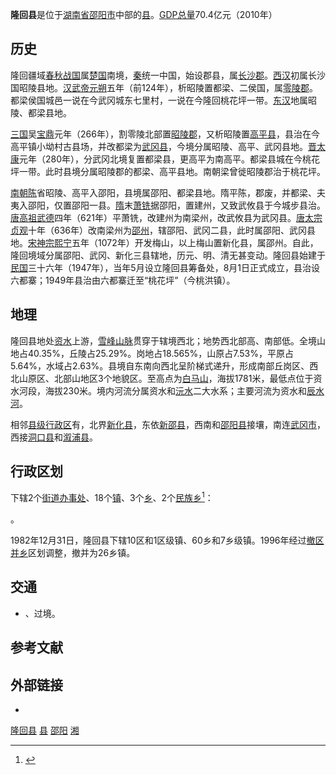 {{Infobox China County
| county = 隆回县
| Photo = A mosque in Shanjie Hui ethnic township.jpg
| Photoname= 隆回縣[[山界回族鄉|山界回族鄉]]一座建於[[明朝|明朝]]的[[清真寺|清真寺]]
| map =
| map size =
| Pinyin =
| Belong = [[湖南省|湖南省]][[邵阳市|邵阳市]]
| Types= [[县|县]]
| founded =
| seat = [[桃洪镇|桃洪镇]]
| officerTitle=
| officer=
| town=
| subdistrict=
| post code=422200
| phone code =0739
| area = 2,871
| area land =
| area water =
| census yr = 2010
| pop = 1，095，392<ref>[http://www.hntj.gov.cn/tjgb/xqgb/sygb/200904140056.htm 邵阳·隆回县2008年国民经济和社会发展统计公报] {{webarchive|url=https://web.archive.org/web/20140825211540/http://www.hntj.gov.cn/tjgb/xqgb/sygb/200904140056.htm |date=2014-08-25 }}</ref>
| density =
| web =
}}
'''隆回县'''是位于[[湖南省|湖南省]][[邵阳市|邵阳市]]中部的[[县|县]]。[[国内生产总值|GDP总量]]70.4亿元（2010年）

== 历史 ==
隆回疆域[[春秋战国|春秋战国]]属[[楚国|楚国]]南境，[[秦|秦]]统一中国，始设郡县，属[[长沙郡|长沙郡]]。[[西汉|西汉]]初属长沙国昭陵县地。[[汉武帝|汉武帝]][[元朔|元朔]]五年（前124年），析昭陵置都梁、二侯国，属[[零陵郡|零陵郡]]。都梁侯国城邑一说在今武冈城东七里村，一说在今隆回桃花坪一带。[[东汉|东汉]]地属昭陵、都梁县地。

[[三国|三国]]吴[[宝鼎|宝鼎]]元年（266年），割零陵北部置[[昭陵郡|昭陵郡]]，又析昭陵置[[高平县|高平县]]，县治在今高平镇小坳村古县场，并改都梁为[[武冈县|武冈县]]，今境分属昭陵、高平、武冈县地。[[晋|晋]][[太康|太康]]元年（280年），分武冈北境复置都梁县，更高平为南高平。都梁县城在今桃花坪一带。此时县境分属昭陵郡的都梁、高平县地。南朝梁曾徙昭陵郡治于桃花坪。

[[南朝陈|南朝陈]]省昭陵、高平入邵阳，县境属邵阳、都梁县地。隋平陈，郡废，并都梁、夫夷入邵阳，仅置邵阳一县。[[隋|隋]]末[[萧铣|萧铣]]据邵阳，置建州，又致武攸县于今城步县治。[[唐高祖|唐高祖]][[武德|武德]]四年（621年）平萧铣，改建州为南梁州，改武攸县为武冈县。[[唐太宗|唐太宗]][[貞觀_(唐朝)|贞观]]十年（636年）改南梁州为[[邵州|邵州]]，辖邵阳、武冈二县，此时属邵阳、武冈县地。[[宋神宗|宋神宗]][[熙宁|熙宁]]五年（1072年）开发梅山，以上梅山置新化县，属邵州。自此，隆回境域分属邵阳、武冈、新化三县辖地，历元、明、清无甚变动。隆回县始建于[[中華民國|民国]]三十六年（1947年），当年5月设立隆回县筹备处，8月1日正式成立，县治设六都寨；1949年县治由六都寨迁至“桃花坪”（今桃洪镇）。

==地理==
隆回县地处[[资水|资水]]上游，[[雪峰山脉|雪峰山脉]]贯穿于辖境西北；地势西北部高、南部低。全境山地占40.35%，丘陵占25.29%。岗地占18.565%，山原占7.53%，平原占5.64%，水域占2.63%。县境自东南向西北呈阶梯式递升，形成南部丘岗区、西北山原区、北部山地区3个地貌区。至高点为[[白马山|白马山]]，海拔1781米，最低点位于资水河段，海拔230米。境内河流分属资水和[[沅水|沅水]]二大水系；主要河流为资水和[[辰水河|辰水河]]。

相邻[[县级行政区|县级行政区]]有，北界[[新化县|新化县]]，东依[[新邵县|新邵县]]，西南和[[邵阳县|邵阳县]]接壤，南连[[武冈市|武冈市]]，西接[[洞口县|洞口县]]和[[溆浦县|溆浦县]]。

== 行政区划 ==
{{PAGENAMEBASE}}下辖2个[[街道办事处|街道办事处]]、18个[[行政建制镇|镇]]、3个[[乡_(中华人民共和国)|乡]]、2个[[民族乡|民族乡]]<ref>{{PRC admin/ref sgc|43/05/24}}</ref>：

{{PRC admin/children|43/05/24}}。

1982年12月31日，隆回县下辖10区和1区级镇、60乡和7乡级镇。1996年经过[[撤区并乡|撤区并乡]]区划调整，撤并为26乡镇。

== 交通 ==
* {{中国国道名|320}}、{{中国国道名|356}}过境。

== 参考文献 ==
{{reflist}}

== 外部链接 ==
* {{Official website|http://www.longhui.gov.cn/|name=隆回县人民政府门户网站}}

{{隆回县行政区划}}
{{邵阳市行政区划}}
{{湖南行政区划}}
{{国家级贫困县|前}}

[[Category:隆回县|]]
[[Category:邵阳区县市|县]]
[[Category:湖南省县份|邵阳]]
[[Category:原国家级贫困县|湘]]